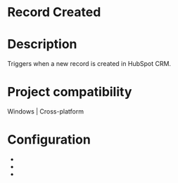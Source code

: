 ﻿# Record Created

# Description

Triggers when a new record is created in HubSpot CRM.

# Project compatibility

Windows | Cross-platform

# Configuration

* 
* 
*
